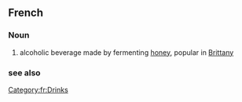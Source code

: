 ==French==
===Noun===
# alcoholic beverage made by fermenting [[honey]], popular in [[Brittany]]
===see also===
{{Wikipedia}}
[[Category:fr:Drinks]]